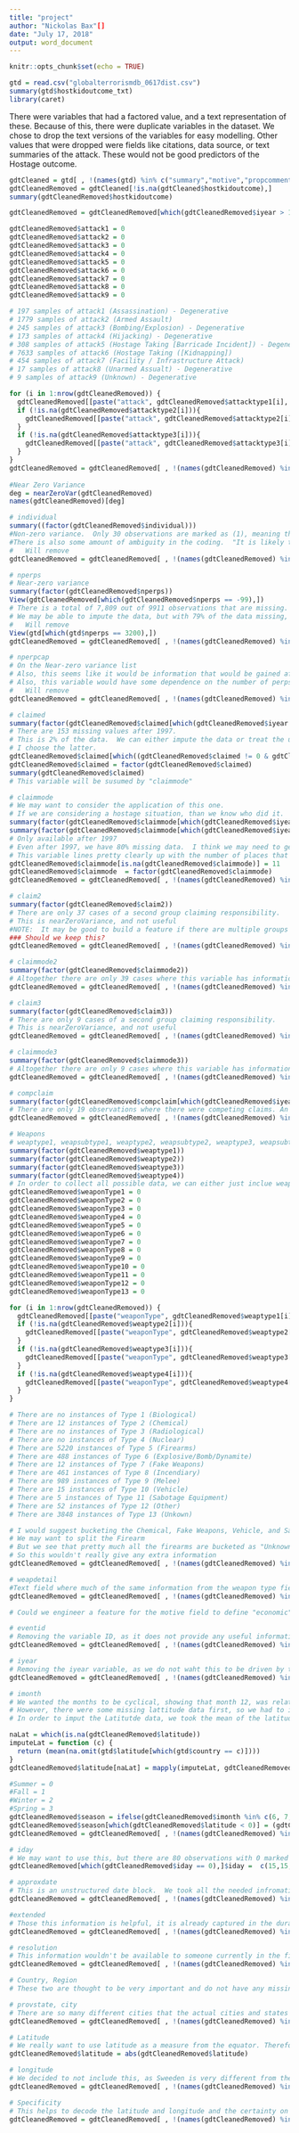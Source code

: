---
title: "project"
author: "Nickolas Bax"[]
date: "July 17, 2018"
output: word_document
---

```{r setup, include=FALSE}
knitr::opts_chunk$set(echo = TRUE)
```

```{r}
gtd = read.csv("globalterrorismdb_0617dist.csv")
summary(gtd$hostkidoutcome_txt)
library(caret)
```

There were variables that had a factored value, and a text representation of these. Because of this, there were duplicate variables in the dataset. We chose to drop the text versions of the variables for easy modelling. Other values that were dropped were fields like citations, data source, or text summaries of the attack. These would not be good predictors of the Hostage outcome.
```{r}
gdtCleaned = gtd[ , !(names(gtd) %in% c("summary","motive","propcomment","location","ransomnote","addnotes","scite1","scite2","scite3","related","propextent_txt","weapsubtype1_txt","weapsubtype2_txt","weapsubtype3_txt","weapsubtype4_txt","weaptype1_txt","weaptype2_txt","weaptype3_txt","weaptype4_txt","alternative_txt","country_txt","region_txt","attacktype1_txt","attacktype2_txt","attacktype3_txt","targsubtype1_txt","targsubtype3_txt","targtype3_txt","natlty1_txt","natlty2_txt","targtype1_txt","targtype2_txt","targsubtype2_txt","claimmode_txt","claimmode2_txt","claimmode3_txt","hostkidoutcome_txt","dbsource"))]
gdtCleanedRemoved = gdtCleaned[!is.na(gdtCleaned$hostkidoutcome),]
summary(gdtCleanedRemoved$hostkidoutcome)

gdtCleanedRemoved = gdtCleanedRemoved[which(gdtCleanedRemoved$iyear > 1997),]

gdtCleanedRemoved$attack1 = 0
gdtCleanedRemoved$attack2 = 0
gdtCleanedRemoved$attack3 = 0
gdtCleanedRemoved$attack4 = 0
gdtCleanedRemoved$attack5 = 0
gdtCleanedRemoved$attack6 = 0
gdtCleanedRemoved$attack7 = 0
gdtCleanedRemoved$attack8 = 0
gdtCleanedRemoved$attack9 = 0

# 197 samples of attack1 (Assassination) - Degenerative
# 1779 samples of attack2 (Armed Assault)
# 245 samples of attack3 (Bombing/Explosion) - Degenerative
# 173 samples of attack4 (Hijacking) - Degenerative
# 308 samples of attack5 (Hostage Taking [Barricade Incident]) - Degenerative
# 7633 samples of attack6 (Hostage Taking ([Kidnapping]) 
# 454 samples of attack7 (Facility / Infrastructure Attack)
# 17 samples of attack8 (Unarmed Assualt) - Degenerative
# 9 samples of attack9 (Unknown) - Degenerative

for (i in 1:nrow(gdtCleanedRemoved)) {
  gdtCleanedRemoved[[paste("attack", gdtCleanedRemoved$attacktype1[i], sep = "")]][i] = 1
  if (!is.na(gdtCleanedRemoved$attacktype2[i])){
    gdtCleanedRemoved[[paste("attack", gdtCleanedRemoved$attacktype2[i], sep = "")]][i] = 1
  }
  if (!is.na(gdtCleanedRemoved$attacktype3[i])){
    gdtCleanedRemoved[[paste("attack", gdtCleanedRemoved$attacktype3[i], sep = "")]][i] = 1
  }
}
gdtCleanedRemoved = gdtCleanedRemoved[ , !(names(gdtCleanedRemoved) %in% c("attacktype1", "attacktype2", "attacktype3", "attack1", "attack3", "attack4", "attack8", "attack9"))]
 
#Near Zero Variance
deg = nearZeroVar(gdtCleanedRemoved)
names(gdtCleanedRemoved)[deg]

# individual
summary((factor(gdtCleanedRemoved$individual)))
#Non-zero variance.  Only 30 observations are marked as (1), meaning they were identified by name and not known to be affiliated with a group.
#There is also some amount of ambiguity in the coding.  "It is likely that assailants  thought to be characterized as "unaffiliated individuals" are frequently "unidentified""
#   Will remove
gdtCleanedRemoved = gdtCleanedRemoved[ , !(names(gdtCleanedRemoved) %in% c("individual"))]

# nperps
# Near-zero variance
summary(factor(gdtCleanedRemoved$nperps))
View(gdtCleanedRemoved[which(gdtCleanedRemoved$nperps == -99),])
# There is a total of 7,809 out of 9911 observations that are missing.  Additionally, there it seems like the data has some outliers (3,200 people!)
# We may be able to impute the data, but with 79% of the data missing, it may not be a good idea
#   Will remove
View(gtd[which(gtd$nperps == 3200),])
gdtCleanedRemoved = gdtCleanedRemoved[ , !(names(gdtCleanedRemoved) %in% c("nperps"))]

# nperpcap
# On the Near-zero variance list
# Also, this seems like it would be information that would be gained after the fact, so it doesn't seem like it would be avaialable to a person on the ground, in the situation
# Also, this variable would have some dependence on the number of perps that were there in the first place
#   Will remove
gdtCleanedRemoved = gdtCleanedRemoved[ , !(names(gdtCleanedRemoved) %in% c("nperpcap"))]

# claimed
summary(factor(gdtCleanedRemoved$claimed[which(gdtCleanedRemoved$iyear > 1997)]))
# There are 153 missing values after 1997.
# This is 2% of the data.  We can either impute the data or treat the unknown as it's own category
# I choose the latter.
gdtCleanedRemoved$claimed[which((gdtCleanedRemoved$claimed != 0 & gdtCleanedRemoved$claimed != 1) | is.na(gdtCleanedRemoved$claimed))] = 2
gdtCleanedRemoved$claimed = factor(gdtCleanedRemoved$claimed)
summary(gdtCleanedRemoved$claimed)
# This variable will be susumed by "claimmode"

# claimmode
# We may want to consider the application of this one.
# If we are considering a hostage situation, than we know who did it.
summary(factor(gdtCleanedRemoved$claimmode[which(gdtCleanedRemoved$iyear > 1997)]))
summary(factor(gdtCleanedRemoved$claimmode[which(gdtCleanedRemoved$iyear > 1997 & gdtCleanedRemoved$claimed == 1)]))
# Only available after 1997
# Even after 1997, we have 80% missing data.  I think we may need to get rid of this variable. 
# This variable lines pretty clearly up with the number of places that responsibility was claimed for.  I suggest that we use this variable, coding an additional variable, 11, to be understood as "responsibility was not claimed"
gdtCleanedRemoved$claimmode[is.na(gdtCleanedRemoved$claimmode)] = 11
gdtCleanedRemoved$claimmode  = factor(gdtCleanedRemoved$claimmode)
gdtCleanedRemoved = gdtCleanedRemoved[ , !(names(gdtCleanedRemoved) %in% c("claimed"))]

# claim2
summary(factor(gdtCleanedRemoved$claim2))
# There are only 37 cases of a second group claiming responsibility.
# This is nearZeroVariance, and not useful
#NOTE:  It may be good to build a feature if there are multiple groups working together (simple binary flag)
### Should we keep this?
gdtCleanedRemoved = gdtCleanedRemoved[ , !(names(gdtCleanedRemoved) %in% c("claim2"))]

# claimmode2
summary(factor(gdtCleanedRemoved$claimmode2))
# Altogether there are only 39 cases where this variable has information.  This is not helpful
gdtCleanedRemoved = gdtCleanedRemoved[ , !(names(gdtCleanedRemoved) %in% c("claimmode2"))]

# claim3
summary(factor(gdtCleanedRemoved$claim3))
# There are only 9 cases of a second group claiming responsibility.
# This is nearZeroVariance, and not useful
gdtCleanedRemoved = gdtCleanedRemoved[ , !(names(gdtCleanedRemoved) %in% c("claim3"))]

# claimmode3
summary(factor(gdtCleanedRemoved$claimmode3))
# Altogether there are only 9 cases where this variable has information.  This is not helpful
gdtCleanedRemoved = gdtCleanedRemoved[ , !(names(gdtCleanedRemoved) %in% c("claimmode3"))]

# compclaim
summary(factor(gdtCleanedRemoved$compclaim[which(gdtCleanedRemoved$iyear > 1997)]))
# There are only 19 observations where there were competing claims. An NA or -9 means that there is no indication of competing claims or the question is not applicable.  I feel like this isn't enough variation to make a difference
gdtCleanedRemoved = gdtCleanedRemoved[ , !(names(gdtCleanedRemoved) %in% c("compclaim"))]

# Weapons
# weaptype1, weapsubtype1, weaptype2, weapsubtype2, weaptype3, weapsubtype4, weaptype4, weapsubtype4
summary(factor(gdtCleanedRemoved$weaptype1))
summary(factor(gdtCleanedRemoved$weaptype2))
summary(factor(gdtCleanedRemoved$weaptype3))
summary(factor(gdtCleanedRemoved$weaptype4))
# In order to collect all possible data, we can either just inclue weaptype1, or we can spread the weapon type like we did with attack type
gdtCleanedRemoved$weaponType1 = 0
gdtCleanedRemoved$weaponType2 = 0
gdtCleanedRemoved$weaponType3 = 0
gdtCleanedRemoved$weaponType4 = 0
gdtCleanedRemoved$weaponType5 = 0
gdtCleanedRemoved$weaponType6 = 0
gdtCleanedRemoved$weaponType7 = 0
gdtCleanedRemoved$weaponType8 = 0
gdtCleanedRemoved$weaponType9 = 0
gdtCleanedRemoved$weaponType10 = 0
gdtCleanedRemoved$weaponType11 = 0
gdtCleanedRemoved$weaponType12 = 0
gdtCleanedRemoved$weaponType13 = 0

for (i in 1:nrow(gdtCleanedRemoved)) {
  gdtCleanedRemoved[[paste("weaponType", gdtCleanedRemoved$weaptype1[i], sep = "")]][i] = 1
  if (!is.na(gdtCleanedRemoved$weaptype2[i])){
    gdtCleanedRemoved[[paste("weaponType", gdtCleanedRemoved$weaptype2[i], sep = "")]][i] = 1
  }
  if (!is.na(gdtCleanedRemoved$weaptype3[i])){
    gdtCleanedRemoved[[paste("weaponType", gdtCleanedRemoved$weaptype3[i], sep = "")]][i] = 1
  }
  if (!is.na(gdtCleanedRemoved$weaptype4[i])){
    gdtCleanedRemoved[[paste("weaponType", gdtCleanedRemoved$weaptype4[i], sep = "")]][i] = 1
  }
}

# There are no instances of Type 1 (Biological)
# There are 12 instances of Type 2 (Chemical)
# There are no instances of Type 3 (Radiological)
# There are no instances of Type 4 (Nuclear)
# There are 5220 instances of Type 5 (Firearms)
# There are 488 instances of Type 6 (Explosive/Bomb/Dynamite)
# There are 12 instances of Type 7 (Fake Weapons)
# There are 461 instances of Type 8 (Incendiary)
# There are 989 instances of Type 9 (Melee)
# There are 15 instances of Type 10 (Vehicle)
# There are 5 instances of Type 11 (Sabotage Equipment)
# There are 52 instances of Type 12 (Other)
# There are 3848 instances of Type 13 (Unkown)

# I would suggest bucketing the Chemical, Fake Weapons, Vehicle, and Sabotage Equipment as Other
# We may want to split the Firearm
# But we see that pretty much all the firearms are bucketed as "Unknown Gun Type"
# So this wouldn't really give any extra information
gdtCleanedRemoved = gdtCleanedRemoved[ , !(names(gdtCleanedRemoved) %in% c("weaptyp1", "weaptype2", "weaptype3", "weaptype4", "weapsubtype1", "weapsubtype2", "weapsubtype3", "weapsubtype4", "weaponType1", "weaponType2", "weaponType3", "weaponType4", "weapontype7", "weapontype10", "weaponType11", "weaponType12"))]

# weapdetail
#Text field where much of the same information from the weapon type fields.
gdtCleanedRemoved = gdtCleanedRemoved[ , !(names(gdtCleanedRemoved) %in% c("weapdetail"))]

# Could we engineer a feature for the motive field to define "economic", "political", "social"? 
```

```{r}
# eventid
# Removing the variable ID, as it does not provide any useful information
gdtCleanedRemoved = gdtCleanedRemoved[ , !(names(gdtCleanedRemoved) %in% c("eventid"))]

# iyear
# Removing the iyear variable, as we do not waht this to be driven by trends up to this point.  Additionally, we don't feel like using this variable makes sense in the business-sense.
gdtCleanedRemoved = gdtCleanedRemoved[ , !(names(gdtCleanedRemoved) %in% c("iyear"))]

# imonth
# We wanted the months to be cyclical, showing that month 12, was related closer to month 1 than it was to month 6.  Therefore, we decided to bin the months by season rather than by actual month.  It is important to point out though, that seasons in the north and south hemisphere are split.  So we took this into account as we performed our feature creation
# However, there were some missing lattitude data first, so we had to impute that first
# In order to imput the Latitutde data, we took the mean of the latitude for all other terrorist activities that occured in the same country as the event in question

naLat = which(is.na(gdtCleanedRemoved$latitude))
imputeLat = function (c) {
  return (mean(na.omit(gtd$latitude[which(gtd$country == c)])))
}
gdtCleanedRemoved$latitude[naLat] = mapply(imputeLat, gdtCleanedRemoved$country[naLat])

#Summer = 0
#Fall = 1
#Winter = 2
#Spring = 3
gdtCleanedRemoved$season = ifelse(gdtCleanedRemoved$imonth %in% c(6, 7, 8), 0, ifelse(gdtCleanedRemoved$imonth %in% c(9, 10, 11), 1, ifelse(gdtCleanedRemoved$imonth %in% c(12, 1, 2), 2, 3)))
gdtCleanedRemoved$season[which(gdtCleanedRemoved$latitude < 0)] = (gdtCleanedRemoved$season[which(gdtCleanedRemoved$latitude < 0)] + 2) %% 4
gdtCleanedRemoved = gdtCleanedRemoved[ , !(names(gdtCleanedRemoved) %in% c("imonth"))]

# iday
# We may want to use this, but there are 80 observations with 0 marked as the day.  By looking at the "relative date" we were able to manually identify the date for some of these. When there was a range of dates provide, the first date was used. For those that were not able to be identified, 15 was used as the middle of the month
gdtCleanedRemoved[which(gdtCleanedRemoved$iday == 0),]$iday =  c(15,15,1,16,21,15,27,15,26,7,2,15,7,12,3,29,28,23,31,31,31,31,24,15,15,15,15,15,15,29,11,15,15,1,10,11,13,27,23,15,24,15,15,15,15,15,15,15,15,15,15,15,15,15,15,15,15,15,23,15,15,15,15,15,15,15,15,15,15,15,15,15,15,15,15,1,3,23,01,07)

# approxdate
# This is an unstructured date block.  We took all the needed infromation when imputing the iday variable
gdtCleanedRemoved = gdtCleanedRemoved[ , !(names(gdtCleanedRemoved) %in% c("approxdate"))]

#extended
# Those this information is helpful, it is already captured in the duration of time that the event took place.  We want to avoid colinearity if possible
gdtCleanedRemoved = gdtCleanedRemoved[ , !(names(gdtCleanedRemoved) %in% c("extended"))]

# resolution
# This information wouldn't be available to someone currently in the field, dealing with this kind of situation
gdtCleanedRemoved = gdtCleanedRemoved[ , !(names(gdtCleanedRemoved) %in% c("resolution"))]

# Country, Region
# These two are thought to be very important and do not have any missing data.  We will keep these.

# provstate, city
# There are so many different cities that the actual cities and states as variables would not be useful. Additionally, more than half of our data are in an unidentified city.  The proportion for region is not nearly as high, at about 30%.
gdtCleanedRemoved = gdtCleanedRemoved[ , !(names(gdtCleanedRemoved) %in% c("provstate", "city"))]

# Latitude
# We really want to use latitude as a measure from the equator. Therefore, we are going to take the absolute value of the latitude variable
gdtCleanedRemoved$latitude = abs(gdtCleanedRemoved$latitude)

# longitude
# We decided to not include this, as Sweeden is very different from the Libya, in everything from culture, climate, and language.  While we were able to find some research documenting trends based on latitude, no such research was found for longitude
gdtCleanedRemoved = gdtCleanedRemoved[ , !(names(gdtCleanedRemoved) %in% c("longitude"))]

# Specificity
# This helps to decode the latitude and longitude and the certainty on those numbers.  I predict that if we see geographical terms, they will probably be rather broad, so this level of precision is probably not neccesary
gdtCleanedRemoved = gdtCleanedRemoved[ , !(names(gdtCleanedRemoved) %in% c("specificity"))]


```
